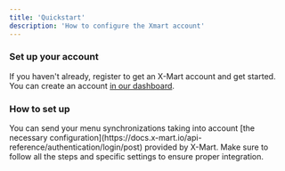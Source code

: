 ```yaml
---
title: 'Quickstart'
description: 'How to configure the Xmart account'
---
```


### Set up your account

If you haven't already, register to get an X-Mart account and get started. You can create an account [in our dashboard](https://app.x-mart.io/auth/signin).

### How to set up
<AccordionGroup>
  <Accordion icon="message-bot" title="Send your menu synchronizations">
    You can send your menu synchronizations taking into account [the necessary configuration](https://docs.x-mart.io/api-reference/authentication/login/post) provided by X-Mart. Make sure to follow all the steps and specific settings to ensure proper integration.
  </Accordion>
</AccordionGroup>
